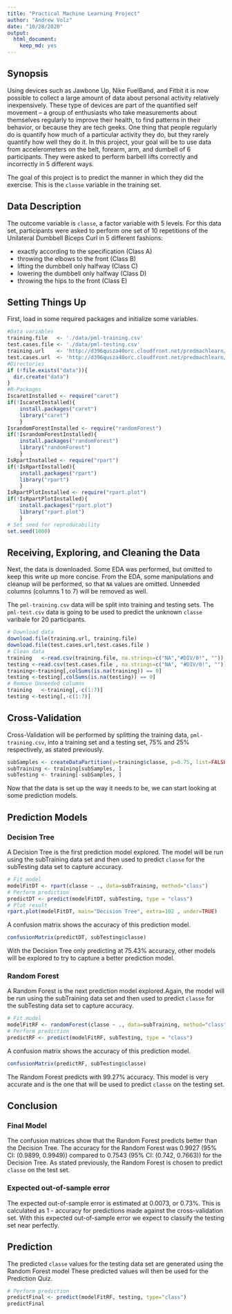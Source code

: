 ---
title: "Practical Machine Learning Project"
author: "Andrew Volz"
date: "10/28/2020"
output:
  html_document:
    keep_md: yes
---

## Synopsis

Using devices such as Jawbone Up, Nike FuelBand, and Fitbit it is now possible to collect a large amount of data about personal activity relatively inexpensively. These type of devices are part of the quantified self movement – a group of enthusiasts who take measurements about themselves regularly to improve their health, to find patterns in their behavior, or because they are tech geeks. One thing that people regularly do is quantify how much of a particular activity they do, but they rarely quantify how well they do it. In this project, your goal will be to use data from accelerometers on the belt, forearm, arm, and dumbell of 6 participants. They were asked to perform barbell lifts correctly and incorrectly in 5 different ways.

The goal of this project is to predict the manner in which they did the exercise. This is the `classe` variable in the training set.

## Data Description

The outcome variable is `classe`, a factor variable with 5 levels. For this data set, participants were asked to perform one set of 10 repetitions of the Unilateral Dumbbell Biceps Curl in 5 different fashions:

- exactly according to the specification (Class A)
- throwing the elbows to the front (Class B)
- lifting the dumbbell only halfway (Class C)
- lowering the dumbbell only halfway (Class D)
- throwing the hips to the front (Class E)

## Setting Things Up

First, load in some required packages and initialize some variables.

```{r configuration, echo=TRUE, results='hide'}
#Data variables
training.file   <- './data/pml-training.csv'
test.cases.file <- './data/pml-testing.csv'
training.url    <- 'http://d396qusza40orc.cloudfront.net/predmachlearn/pml-training.csv'
test.cases.url  <- 'http://d396qusza40orc.cloudfront.net/predmachlearn/pml-testing.csv'
#Directories
if (!file.exists("data")){
  dir.create("data")
}
#R-Packages
IscaretInstalled <- require("caret")
if(!IscaretInstalled){
    install.packages("caret")
    library("caret")
    }
IsrandomForestInstalled <- require("randomForest")
if(!IsrandomForestInstalled){
    install.packages("randomForest")
    library("randomForest")
    }
IsRpartInstalled <- require("rpart")
if(!IsRpartInstalled){
    install.packages("rpart")
    library("rpart")
    }
IsRpartPlotInstalled <- require("rpart.plot")
if(!IsRpartPlotInstalled){
    install.packages("rpart.plot")
    library("rpart.plot")
    }
# Set seed for reproducability
set.seed(1000)
```

## Receiving, Exploring, and Cleaning the Data
Next, the data is downloaded. Some EDA was performed, but omitted to keep this write up more concise. From the EDA, some manipulations and cleanup will be performed, so that `NA` values are omitted. Unneeded columns (columns 1 to 7) will be removed as well.

The `pml-training.csv` data will be split into training and testing sets.
The `pml-test.csv` data is going to be used to predict the unknown `classe` varibale for 20 participants.

```{r dataprocessing, echo=TRUE, results='hide'}
# Download data
download.file(training.url, training.file)
download.file(test.cases.url,test.cases.file )
# Clean data
training   <-read.csv(training.file, na.strings=c("NA","#DIV/0!", ""))
testing <-read.csv(test.cases.file , na.strings=c("NA", "#DIV/0!", ""))
training<-training[,colSums(is.na(training)) == 0]
testing <-testing[,colSums(is.na(testing)) == 0]
# Remove Unneeded columns
training   <-training[,-c(1:7)]
testing <-testing[,-c(1:7)]
```

## Cross-Validation
Cross-Validation will be performed by splitting the training data, `pml-training.csv`, into a training set and a testing set, 75% and 25% respectively, as stated previously.

```{r datasplitting, echo=TRUE, results='hide'}
subSamples <- createDataPartition(y=training$classe, p=0.75, list=FALSE)
subTraining <- training[subSamples, ] 
subTesting <- training[-subSamples, ]
```

Now that the data is set up the way it needs to be, we can start looking at some prediction models.

## Prediction Models

### Decision Tree
A Decision Tree is the first prediction model explored. The model will be run using the subTraining data set and then used to predict `classe` for the subTesting data set to capture accuracy.

```{r decisiontree, echo=TRUE}
# Fit model
modelFitDT <- rpart(classe ~ ., data=subTraining, method="class")
# Perform prediction
predictDT <- predict(modelFitDT, subTesting, type = "class")
# Plot result
rpart.plot(modelFitDT, main="Decision Tree", extra=102 , under=TRUE)
```

A confusion matrix shows the accuracy of this prediction model.

```{r decisiontreecm, echo=TRUE}
confusionMatrix(predictDT, subTesting$classe)
```

With the Decision Tree only predicting at 75.43% accuracy, other models will be explored to try to capture a better prediction model.

### Random Forest
A Random Forest is the next prediction model explored.Again, the model will be run using the subTraining data set and then used to predict `classe` for the subTesting data set to capture accuracy.

```{r randomforest, echo=TRUE}
# Fit model
modelFitRF <- randomForest(classe ~ ., data=subTraining, method="class")
# Perform prediction
predictRF <- predict(modelFitRF, subTesting, type = "class")
```

A confusion matrix shows the accuracy of this prediction model.

```{r randomforestcm, echo=TRUE}
confusionMatrix(predictRF, subTesting$classe)
```

The Random Forest predicts with 99.27% accuracy. This model is very accurate and is the one that will be used to predict `classe` on the testing set.

## Conclusion

### Final Model

The confusion matrices show that the Random Forest predicts better than the Decision Tree. The accuracy for the Random Forest was 0.9927 (95% CI: (0.9899, 0.9949)) compared to 0.7543 (95% CI: (0.742, 0.7663)) for the Decision Tree. As stated previously, the Random Forest is chosen to predict `classe` on the test set.

### Expected out-of-sample error
The expected out-of-sample error is estimated at 0.0073, or 0.73%. This is calculated as 1 - accuracy for predictions made against the cross-validation set. With this expected out-of-sample error we expect to classify the testing set near perfectly.

## Prediction
The predicted `classe` values for the testing data set are generated using the Random Forest model These predicted values will then be used for the Prediction Quiz.

```{r submission, echo=TRUE}
# Perform prediction
predictFinal <- predict(modelFitRF, testing, type="class")
predictFinal

```